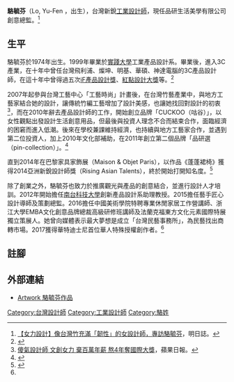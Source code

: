 {{Infobox Person
| name   = 駱毓芬
| english_names = Lo, Yu-Fen 
| image     = 
| image_size= 
| caption  = 
| birth_date  = 1974年
| birth_place = {{TWN}}
| death_date  = 
| death_place = 
| nationality = {{ROC}}
| occupation = 工藝設計師
| education = 實踐大學工業設計系
}}

'''駱毓芬 '''（Lo, Yu-Fen ，出生{{bd|1974年|catIdx=Lo駱}}），台灣新銳[[工業設計師|工業設計師]]，現任品研生活美學有限公司創意總監。<ref>[http://www.mottimes.com/cht/interview_detail.php?serial=257 【女力設計】像台灣竹充滿「韌性」的女設計師，專訪駱毓芬]，明日誌。</ref>

== 生平 ==
駱毓芬於1974年出生。1999年畢業於[[實踐大學|實踐大學]]工業產品設計系。畢業後，進入3C產業，在十年中曾任台灣飛利浦、燦坤、明基、華碩、神達電腦的3C產品設計師，在這十年中曾得過五次[[iF產品設計獎|iF產品設計獎]]、[[紅點設計大獎|紅點設計大獎]]等。<ref>{{Cite news|url=http://point.rapaq.com/Article/303|title=一切設計 都為回歸自然|accessdate=2018-06-15|language=en|archive-url=https://web.archive.org/web/20180615191706/http://point.rapaq.com/Article/303|archive-date=2018-06-15|dead-url=yes}}</ref>

2007年起參與台灣工藝中心「工藝時尚」計畫後，在台灣竹藝產業中，與地方工藝家結合她的設計，讓傳統竹編工藝增加了設計美感，也讓她找回對設計的初衷<ref>[http://www.appledaily.com.tw/appledaily/article/finance/20150421/36504681/ 傻氣設計師 文創女力 棄百萬年薪 熬4年奪國際大獎]，蘋果日報。</ref>，而在2010年辭去產品設計師的工作，開始創立品牌「CUCKOO（咕谷）」，以女性觀點出發設計生活創意用品，但最後與投資人理念不合而結束合作，面臨經濟的困窘而進入低潮。後來在學校兼課維持經濟，也持續與地方工藝家合作，並遇到第二位投資人，加上2010年文化部補助，在2011年創立第二個品牌「品研選（pin-collection）」。<ref name=":0">{{Cite journal|title=我不是女強人　我只是在實踐心中深信的價值|author=廣編企劃|url=http://www.businessweekly.com.tw/article.aspx?id=27943&type=Indep|journal=周商|issue=|doi=|others=|year=2016|volume=|page=|pmid=}}</ref>

直到2014年在巴黎家具家飾展（Maison & Objet Paris），以作品《蓬蓬裙椅》獲得2014亞洲新銳設計師獎（Rising Asian Talents），終於開始打開知名度。<ref>{{Cite journal|title=工藝與設計駱毓芬的跨界結合|author=劉嫈楓|url=https://www.taiwan-panorama.com/Articles/Details?Guid=289cf7fe-cdb5-4f2a-9a15-591a258a3144&CatId=2|journal=台灣光華雜誌|issue=|doi=|others=|year=2015|volume=|page=|pmid=}}</ref>

除了創業之外，駱毓芬也致力於推廣觀光與產品的創意結合，並進行設計人才培訓。2012年開始擔任[[南臺科技大學|南台科技大學]]創新產品設計系助理教授。2015擔任藝手匠心設計導師及策劃總監。2016擔任中國美術學院特聘專業休閒家居工作營講師、浙江大學EMBA文化創意品牌總裁高級研修班講師及法蘭克福東方文化元素國際特展獨立策展人。她曾向媒體表示最大夢想是成立「台灣民藝事務所」，為民藝找出商轉市場。2017獲得華特迪士尼首位華人特殊授權創作者。<ref name=":0" />

== 註腳 ==
{{reflist|2}}

== 外部連結 ==
*[https://web.archive.org/web/20170612001352/http://pinyen-creative.com.tw/artwork/ Artwork 駱毓芬作品]

{{DEFAULTSORT:L}}
[[Category:台灣設計師|Category:台灣設計師]]
[[Category:工業設計師|Category:工業設計師]]
[[Category:駱姓|Category:駱姓]]
